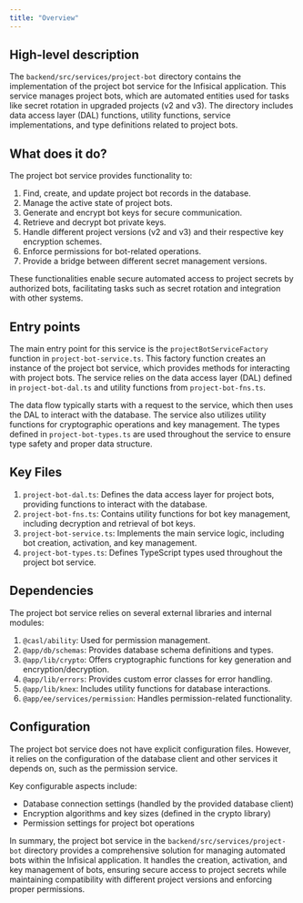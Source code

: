 ```yaml
---
title: "Overview"
---
```


## High-level description
The `backend/src/services/project-bot` directory contains the implementation of the project bot service for the Infisical application. This service manages project bots, which are automated entities used for tasks like secret rotation in upgraded projects (v2 and v3). The directory includes data access layer (DAL) functions, utility functions, service implementations, and type definitions related to project bots.

## What does it do?
The project bot service provides functionality to:

1. Find, create, and update project bot records in the database.
2. Manage the active state of project bots.
3. Generate and encrypt bot keys for secure communication.
4. Retrieve and decrypt bot private keys.
5. Handle different project versions (v2 and v3) and their respective key encryption schemes.
6. Enforce permissions for bot-related operations.
7. Provide a bridge between different secret management versions.

These functionalities enable secure automated access to project secrets by authorized bots, facilitating tasks such as secret rotation and integration with other systems.

## Entry points
The main entry point for this service is the `projectBotServiceFactory` function in `project-bot-service.ts`. This factory function creates an instance of the project bot service, which provides methods for interacting with project bots. The service relies on the data access layer (DAL) defined in `project-bot-dal.ts` and utility functions from `project-bot-fns.ts`.

The data flow typically starts with a request to the service, which then uses the DAL to interact with the database. The service also utilizes utility functions for cryptographic operations and key management. The types defined in `project-bot-types.ts` are used throughout the service to ensure type safety and proper data structure.

## Key Files
1. `project-bot-dal.ts`: Defines the data access layer for project bots, providing functions to interact with the database.
2. `project-bot-fns.ts`: Contains utility functions for bot key management, including decryption and retrieval of bot keys.
3. `project-bot-service.ts`: Implements the main service logic, including bot creation, activation, and key management.
4. `project-bot-types.ts`: Defines TypeScript types used throughout the project bot service.

## Dependencies
The project bot service relies on several external libraries and internal modules:

1. `@casl/ability`: Used for permission management.
2. `@app/db/schemas`: Provides database schema definitions and types.
3. `@app/lib/crypto`: Offers cryptographic functions for key generation and encryption/decryption.
4. `@app/lib/errors`: Provides custom error classes for error handling.
5. `@app/lib/knex`: Includes utility functions for database interactions.
6. `@app/ee/services/permission`: Handles permission-related functionality.

## Configuration
The project bot service does not have explicit configuration files. However, it relies on the configuration of the database client and other services it depends on, such as the permission service.

Key configurable aspects include:
- Database connection settings (handled by the provided database client)
- Encryption algorithms and key sizes (defined in the crypto library)
- Permission settings for project bot operations

In summary, the project bot service in the `backend/src/services/project-bot` directory provides a comprehensive solution for managing automated bots within the Infisical application. It handles the creation, activation, and key management of bots, ensuring secure access to project secrets while maintaining compatibility with different project versions and enforcing proper permissions.